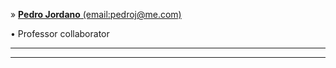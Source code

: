 » [**Pedro Jordano** (email:pedroj@me.com)](http://pjordanolab.ebd.csic.es/Pedro.html)

• Professor collaborator

_____________________________________________________________________________________________________

_____________________________________________________________________________________________________